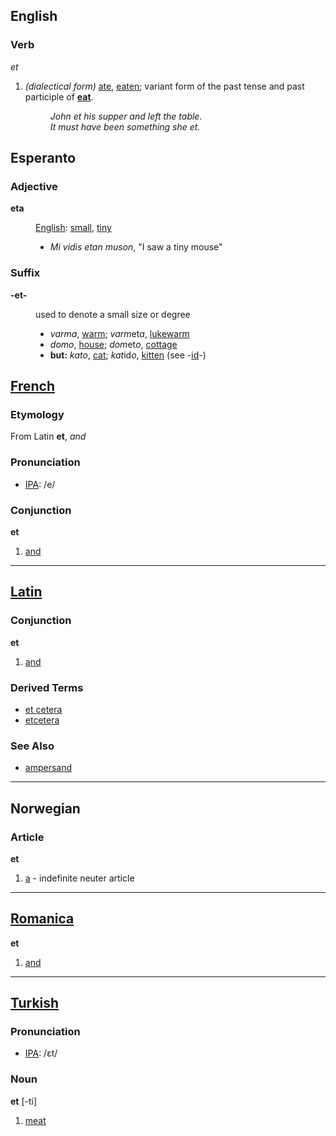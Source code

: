 ==English==
===Verb===
''et''

# ''(dialectical form)'' [[ate]], [[eaten]]; variant form of the past tense and past participle of '''[[eat]]'''.
#: ''John et his supper and left the table.''
#: ''It must have been something she et.''


==Esperanto==

===Adjective===

'''eta'''

:[[English]]: [[small]], [[tiny]]
:*''Mi vidis etan muson'', "I saw a tiny mouse"

===Suffix===

'''-et-'''

: used to denote a small size or degree
:* ''varma'', [[warm]]; ''varm''et''a'', [[lukewarm]]
:* ''domo'', [[house]]; ''dom''et''o'', [[cottage]]
:* '''but:''' ''kato'', [[cat]]; ''kat''id''o'', [[kitten]] (see -[[id]]-)

==[[French]]== 
===Etymology===
From Latin '''et''', ''and''

=== Pronunciation ===
*[[w:IPA|IPA]]: /e/

=== Conjunction ===

'''et'''

# [[and]]

----

==[[Latin]]==
===Conjunction===
'''et'''

# [[and]]

===Derived Terms===

*[[et cetera]]
*[[etcetera]]

===See Also===
*[[ampersand]]

----

==Norwegian==

=== Article ===
'''et'''

# [[a]] - indefinite neuter article

----

==[[Romanica]]==

'''et'''

# [[and]]

----

==[[Turkish]]==

=== Pronunciation ===
*[[w:IPA|IPA]]: /ɛt/

=== Noun ===

'''et''' [-ti]

#[[meat]]